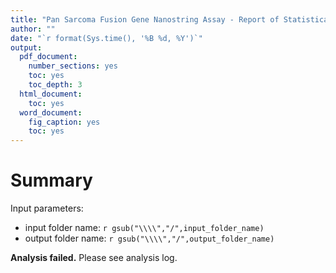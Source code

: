 ---
title: "Pan Sarcoma Fusion Gene Nanostring Assay - Report of Statistical Findings"
author: ""
date: "`r format(Sys.time(), '%B %d, %Y')`"
output:
  pdf_document:
    number_sections: yes
    toc: yes
    toc_depth: 3
  html_document:
    toc: yes
  word_document:
    fig_caption: yes
    toc: yes
---

# Summary

Input parameters:

- input folder name: `r gsub("\\\\","/",input_folder_name)`
- output folder name: `r gsub("\\\\","/",output_folder_name)`

__Analysis failed.__  Please see analysis log.